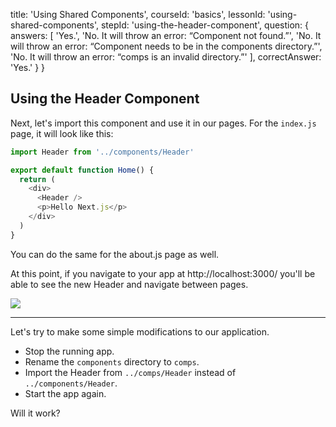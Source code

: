 
  title: 'Using Shared Components',
  courseId: 'basics',
  lessonId: 'using-shared-components',
  stepId: 'using-the-header-component',
  question: {
    answers: [
      'Yes.',
      'No. It will throw an error: “Component not found.”',
      'No. It will throw an error: “Component needs to be in the components directory.”',
      'No. It will throw an error: “comps is an invalid directory.”'
    ],
    correctAnswer: 'Yes.'
  }
}

## Using the Header Component

Next, let's import this component and use it in our pages. For the `index.js` page, it will look like this:

```js
import Header from '../components/Header'

export default function Home() {
  return (
    <div>
      <Header />
      <p>Hello Next.js</p>
    </div>
  )
}
```

You can do the same for the about.js page as well.

At this point, if you navigate to your app at http://localhost:3000/ you'll be able to see the new Header and navigate between pages.

![](https://cloud.githubusercontent.com/assets/50838/24333679/fa856f00-1279-11e7-931d-a5707e51a801.gif)

---

Let's try to make some simple modifications to our application.

- Stop the running app.
- Rename the `components` directory to `comps`.
- Import the Header from `../comps/Header` instead of `../components/Header`.
- Start the app again.

Will it work?

